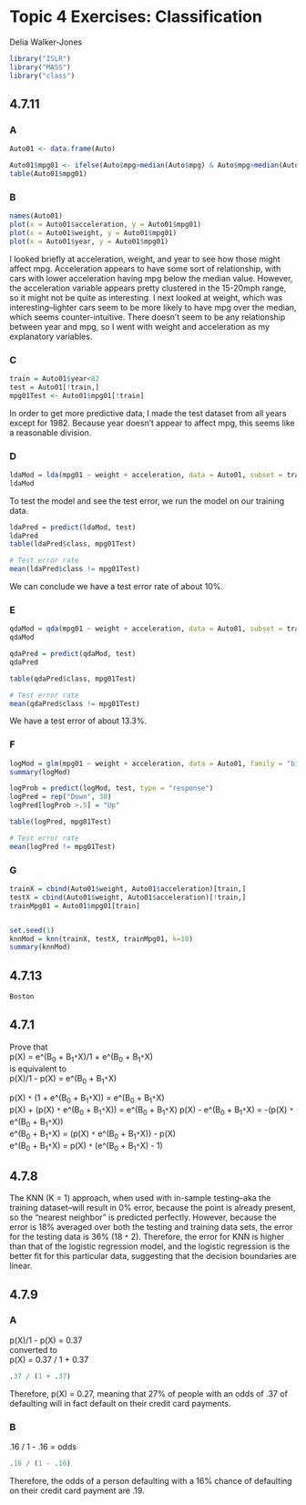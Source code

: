 # Topic 4 Exercises: Classification

Delia Walker-Jones

```r
library("ISLR")
library("MASS")
library("class")
```


## 4.7.11

### A
```r
Auto01 <- data.frame(Auto)

Auto01$mpg01 <- ifelse(Auto$mpg>median(Auto$mpg) & Auto$mpg>median(Auto$mpg), 1, 0)
table(Auto01$mpg01)
```
### B
```r
names(Auto01)
plot(x = Auto01$acceleration, y = Auto01$mpg01)
plot(x = Auto01$weight, y = Auto01$mpg01)
plot(x = Auto01$year, y = Auto01$mpg01)
```
I looked briefly at acceleration, weight, and year to see how those might affect mpg. Acceleration appears to have some sort of relationship, with cars with lower acceleration having mpg below the median value. However, the acceleration variable appears pretty clustered in the 15-20mph range, so it might not be quite as interesting. I next looked at weight, which was interesting--lighter cars seem to be more likely to have mpg over the median, which seems counter-intuitive. There doesn't seem to be any relationship between year and mpg, so I went with weight and acceleration as my explanatory variables.

### C
```r
train = Auto01$year<82
test = Auto01[!train,]
mpg01Test <- Auto01$mpg01[!train]
```
In order to get more predictive data, I made the test dataset from all years except for 1982. Because year doesn't appear to affect mpg, this seems like a reasonable division. 

### D
```r
ldaMod = lda(mpg01 ~ weight + acceleration, data = Auto01, subset = train)
ldaMod
```
To test the model and see the test error, we run the model on our training data.
```r
ldaPred = predict(ldaMod, test)
ldaPred
table(ldaPred$class, mpg01Test)

# Test error rate
mean(ldaPred$class != mpg01Test)
```
We can conclude we have a test error rate of about 10%.

### E
```r
qdaMod = qda(mpg01 ~ weight + acceleration, data = Auto01, subset = train)
qdaMod

qdaPred = predict(qdaMod, test)
qdaPred

table(qdaPred$class, mpg01Test)

# Test error rate
mean(qdaPred$class != mpg01Test)
```
We have a test error of about 13.3%.

### F
```r
logMod = glm(mpg01 ~ weight + acceleration, data = Auto01, family = "binomial", subset = train)
summary(logMod)

logProb = predict(logMod, test, type = "response")
logPred = rep("Down", 30)
logPred[logProb >.5] = "Up"

table(logPred, mpg01Test)

# Test error rate
mean(logPred != mpg01Test)
```
### G
```r
trainX = cbind(Auto01$weight, Auto01$acceleration)[train,]
testX = cbind(Auto01$weight, Auto01$acceleration)[!train,]
trainMpg01 = Auto01$mpg01[train]


set.seed(1)
knnMod = knn(trainX, testX, trainMpg01, k=10)
summary(knnMod)
```

## 4.7.13
```r
Boston
```


## 4.7.1
Prove that  
p(X) = e^(B~0~ + B~1~`*`X)/1 + e^(B~0~ + B~1~`*`X)  
is equivalent to  
p(X)/1 - p(X) = e^(B~0~ + B~1~`*`X)

p(X) `*` (1 + e^(B~0~ + B~1~`*`X)) = e^(B~0~ + B~1~`*`X)  
p(X) + (p(X) `*` e^(B~0~ + B~1~`*`X)) = e^(B~0~ + B~1~`*`X)
p(X) - e^(B~0~ + B~1~`*`X) = -(p(X) `*` e^(B~0~ + B~1~`*`X))  
e^(B~0~ + B~1~`*`X) = (p(X) `*` e^(B~0~ + B~1~`*`X)) - p(X)  
e^(B~0~ + B~1~`*`X) = p(X) `*` (e^(B~0~ + B~1~`*`X) - 1)  


## 4.7.8
The KNN (K = 1) approach, when used with in-sample testing--aka the training dataset--will result in 0% error, because the point is already present, so the "nearest neighbor" is predicted perfectly. However, because the error is 18% averaged over both the testing and training data sets, the error for the testing data is 36% (18 `*` 2). Therefore, the error for KNN is higher than that of the logistic regression model, and the logistic regression is the better fit for this particular data, suggesting that the decision boundaries are linear.

## 4.7.9

### A
p(X)/1 - p(X) = 0.37  
converted to  
p(X) = 0.37 / 1 + 0.37
```r
.37 / (1 + .37)
```
Therefore, p(X) = 0.27, meaning that 27% of people with an odds of .37 of defaulting will in fact default on their credit card payments.

### B
.16 / 1 - .16 = odds
```r
.16 / (1 - .16)
```

Therefore, the odds of a person defaulting with a 16% chance of defaulting on their credit card payment are .19.
